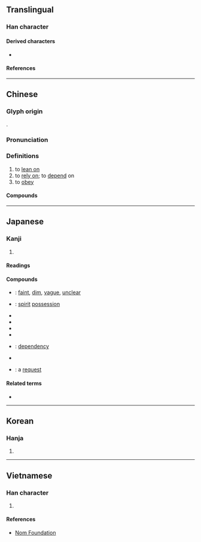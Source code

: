 {{character info/new}}
==Translingual==

===Han character===
{{Han char|rn=9|rad=人|as=06|sn=8|four=20232|canj=OYHV|ids=⿰亻衣}}

====Derived characters====
* {{l|mul|[[𠵱]], [[𦲤]], [[𤷴]], [[㥋]]}}

====References====
{{Han ref|kx=0102.180|dkj=00607|dj=0217.020|hdz=10152.080|uh=4F9D}}

----

==Chinese==
{{zh-forms}}

===Glyph origin===
{{Han etym}}
{{Han compound|人|alt1=亻|t1=human|衣|ls=psc|c1=s|c2=p}}.

===Pronunciation===
{{zh-pron
|m=yī
|c=ji1
|mn=qz,tw,xm,zz:i
|mc=y
|oc=y
|ma=
|cat=
}}

===Definitions===
{{zh-hanzi}}

# to [[lean on]]
# to [[rely on]]; to [[depend]] on
# to [[obey]]

====Compounds====
{{zh-der|依憑|依順|失依兒童|依違兩可|依流平進|依然如故|三歸依|依韻|依依|依仁|依樣葫蘆|依賴性|四依|依然|依法炮製|因依|依傍|依歸|千依百順|依託|依然如舊|依阿兩可|依約|依草附木|傍門依戶|依偎|一依舊式|依原|依頭順尾|依違|依靠|依允|依贊|主依|依次|依阿取容|依官仗勢|形影相依|布依族|小鳥依人|依頭縷當|依依不捨|依法|依存|依時|依附|依戀|依然故我|依序|孤苦無依|孑然無依|依依難捨|依棲|依山傍水|依照|依計行事|依人籬下|依仗|依戴|不依|依循|喻依|依舊|依稀|依據|依隨|千依萬順|依實|依賴|依還|依般|依從|瞻依|眾望所依|相依為命|相依|百順百依|百依百順|皈依|無靠無依|憑依|歸依|百依百隨|斧依|無依無靠|臨別依依|離情依依|頓失所依|飛鳥依人|轉依|輔車相依|脣齒相依}}

----

==Japanese==

===Kanji===
{{ja-kanji|grade=c|rs=人06}}

# {{defn|lang=ja|sort=人06}}

====Readings====
{{ja-readings
|goon=え
|kanon=い
|kun=よ-る
}}

====Compounds====
{{der-top|Compounds}}
* {{ja-r|依稀|いき}}: [[faint]], [[dim]], [[vague]], [[unclear]]
* {{ja-r|憑依|ひょうい}}: [[spirit]] [[possession]]
* {{ja-r|依願|いがん}}
* {{ja-r|依拠|いきょ}}
* {{ja-r|依嘱|いしょく}}
* {{ja-r|依然|いぜん}}
* {{ja-r|依存|いそん}}: [[dependency]]
* {{ja-r|依託|いたく}}
* {{ja-r|依頼|いらい}}: a [[request]]
{{der-bottom}}

====Related terms====
* {{l|ja|依って}}

----

==Korean==

===Hanja===
{{ko-hanja|hangeul=의|rv=ui|mr=ŭi}}

# {{defn|lang=ko|sort=人06}}

----

==Vietnamese==

===Han character===
{{vi-hantu|[[y]], [[e]], [[ỷ]], [[ỉa]]|rs=人06}}

# {{defn|lang=vi|sort=人06}}

====References====
* [http://nomfoundation.org/common/nom_details.php?codepoint=4f9d Nom Foundation]
